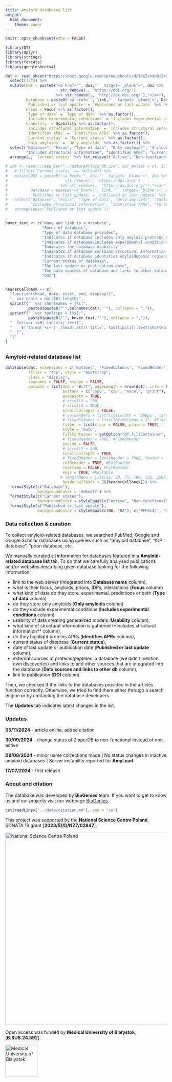 ```yaml
---
title: Amyloid databases list
output: 
  html_document:
    theme: paper                                                                 
---      
```


<style type="text/css">
.main-container {
max-width: 1800px;
margin-left: auto;
margin-right: auto;
}
</style>



```r
knitr::opts_chunk$set(echo = FALSE)

library(DT)
library(dplyr)
library(stringr)
library(forcats)
library(googlesheets4)

dat <- read_sheet("https://docs.google.com/spreadsheets/d/14eZvhdwBjI4a9AT7DwS3QbYioYorrzAqu3zgNUZqDSA/edit?usp=sharing",sheet = "database_list", col_types = "c") %>% 
  select(1:14) %>% 
  mutate(DOI = paste0("<a href='", doi,"'  target='_blank'>", doi %>% 
                        str_remove(., 'https://doi.org/') 
                      %>% str_remove(., 'http://dx.doi.org/'),"</a>"),
         Database = paste0("<a href='", link,"'  target='_blank'>", Database, "</a>"),
         `Published or last update` = `Published or last update` %>% as.Date(., "%d-%m-%Y"),
         Focus = Focus %>% as.factor(),
         `Type of data` = `Type of data` %>% as.factor(),
         `Includes experimental conditions` = `Includes experimental conditions` %>% as.factor(),
         Usability  = Usability %>% as.factor(),
         `Includes structural information` = `Includes structural information` %>% as.factor(),
         `Identifies APRs` = `Identifies APRs` %>% as.factor(),
         `Current status` = `Current status` %>% as.factor(),
         `Only amyloids` = `Only amyloids` %>% as.factor()) %>% 
  select("Database", "Focus", "Type of data", "Only amyloids", "Includes experimental conditions", "Usability",
         "Includes structural information", "Identifies APRs", "Current status", "Published or last update", "Data sources and links to other db", "DOI") %>% 
  arrange(., `Current status` %>% fct_relevel("Active", "Non-functional", "Non-active"), desc(`Published or last update`))

# dat <- readr::read_csv("../data/amyloid_db.csv", col_select = c(, 1:14), col_types = "fcfffffff?cccf") %>% 
#   # filter(`Current status` == "Active") %>% 
#   mutate(DOI = paste0("<a href='", doi,"'  target='_blank'>", doi %>% 
#                         str_remove(., 'https://doi.org/') 
#                       %>% str_remove(., 'http://dx.doi.org/'),"</a>"),
#          Database = paste0("<a href='", link,"'  target='_blank'>", Database, "</a>"),
#          `Published or last update` = `Published or last update` %>% as.Date(., "%d-%m-%Y"),) %>% 
#   select("Database", "Focus", "Type of data", "Only amyloids", "Includes experimental conditions", "Usability",
#          "Includes structural information", "Identifies APRs", "Current status", "Published or last update", "Data sources and links to other db", "DOI") %>% 
#   arrange(desc(`Published or last update`))


hover_text <- c("Name and link to a database",
                "Focus of database",
                "Type of data database provides",
                "Indicates if database includes only amyloid proteins and peptides",
                "Indicates if database includes experimental conditions",
                "Indicates the database usability",
                "Indicates if database contains structural information of proteins and peptides",
                "Indicates if database identifies amyloidogenic regions of proteins",
                "Current status of database",
                "The last update or publication date",
                "The data sources of database and links to other databases",
                "DOI")


headerCallback <- c(
  "function(thead, data, start, end, display){",
  "  var ncols = data[0].length;",
  sprintf("  var shortnames = [%s]",
          paste0(paste0("'",colnames(dat),"'"), collapse = ",")),
  sprintf("  var tooltips = [%s];",
          paste0(paste0("'", hover_text,"'"), collapse = ",")),
  "  for(var i=0; i<ncols; i++){",
  "    $('th:eq('+i+')',thead).attr('title', tooltips[i]).text(shortnames[i]);",
  "  }",
  "}"
)

```

## {.tabset}

### Amyloid-related database list

```r
datatable(dat, extensions = c('Buttons', 'FixedColumns', 'FixedHeader', 'ColReorder', 'KeyTable'), 
          filter = "top", style = "bootstrap",
          class = "display",
          rownames = FALSE, escape = FALSE,
          options = list(dom = "Birt", pageLength = nrow(dat), info = FALSE,
                         buttons = c("copy", "csv", "excel", "print"),
                         autoWidth = TRUE,
                         # scrollY = 700,
                         # scrollX = TRUE,
                         scrollCollapse = FALSE,
                         # columnDefs = list(list(width = '200px', targets = c(0))),
                         # fixedColumns = list(leftColumns = 1), #FixedColumns
                         filter = list(clear = FALSE, plain = TRUE),
                         style = "auto",
                         fillContainer = getOption("DT.fillContainer", NULL),
                         # fixedHeader = TRUE, #FixedHeader
                         paging = FALSE,
                         # scrollY = 300,
                         scrollCollapse = TRUE,
                         # fixedHeader = list(header = TRUE, footer = TRUE), #FixedHeader
                         colReorder = TRUE, #ColReorder
                         realtime = FALSE, #ColReorder
                         keys = TRUE, #KeyTable
                        # lengthMenu = list(25, 50, 75, 100, 125, 150),
                         headerCallback = JS(headerCallback))) %>%  
  formatStyle(c("Database"),
              backgroundColor = '#d6edff') %>% 
  formatStyle(c("Current status"),
              backgroundColor = styleEqual(c("Active", "Non-functional", "Non-active"), c('#d6edff', '#d3d3d3', '#FF4C4C'), default = '#d6edff'), color = "black") %>% 
  formatStyle(c("Published or last update"),
              backgroundColor = styleEqual(c(NA, "NA"), c('#FF4C4C', '#FF4C4C'), default = '#d6edff'), color = "black")
```

<link rel="stylesheet" type="text/css" href="https://cdn.datatables.net/1.12.1/css/jquery.dataTables.css">
  
### Data collection & curation

To collect amyloid-related databases, we searched PubMed, Google and Google Scholar databases using queries such as "amyloid database", "IDP database", "prion database, etc.


We manually curated all information for databases featured in a **Amyloid-related database list** tab. To do that we carefully analysed publications and/or websites describing given database looking for the following information:

- link to the web server (integrated into **Database name** column),
- what is their focus, amyloids, prions, IDPs, interactions (**Focus** column)
- what kind of data do they store, experimental, predictions or both (**Type of data** column)
- do they store only amyloids (**Only amyloids** column)
- do they include experimental conditions (**Includes experimental conditions** column)
- usability of data creating generalized models (**Usability** column),
- what kind of structural information is gathered (*Includes structural information** column),
- do they highlight proteins APRs (**Identifies APRs** column),
- current status of database (**Current status**),
- date of last update or publication date (**Published or last update** column),
- external sources of proteins/peptides in database (we didn't mention own discoveries) and links to and other sources that are integrated into the database (**Data sources and links to other db** column),
- link to publication (**DOI** column)

Then, we checked if the links to the databases provided in the articles function correctly. Otherwise, we tried to find them either through a search engine or by contacting the database developers. 

The **Updates** tab indicates latest changes in the list.


### Updates

**05/11/2024** - article online, added citation

**30/09/2024** - change status of ZipperDB to non-functional instead of non-active

**08/08/2024** - minor name corrections made | No status changes in inactive amyloid databases | Server instability reported for **AmyLoad**

**17/07/2024** - first release


### About and citation

The database was developed by **BioGenies** team. If you want to get to know us and our projects visit our webpage [BioGenies](https://biogenies.info/).

```r
cat(readLines("../data/citation.md"), sep = "\n")
```

This project was supported by the **National Science Centre Poland**, SONATA 19 grant [**2023/51/D/NZ7/02847**]. 

[![National Science Centre Poland](../docs/ncn_logo.png){width=600}](https://ncn.gov.pl/en)   

Open access was funded by **Medical University of Białystok**, [**B.SUB.24.592**].

[![Medical University of Bialystok](../docs/mub_logo.png){width=100}](https://www.umb.edu.pl/en/index.php)
